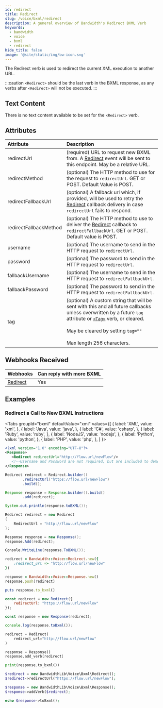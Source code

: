 ```yaml
---
id: redirect
title: Redirect
slug: /voice/bxml/redirect
description: A general overview of Bandwidth's Redirect BXML Verb
keywords:
  - bandwidth
  - voice
  - bxml
  - redirect
hide_title: false
image: '@site/static/img/bw-icon.svg'
---
```



The Redirect verb is used to redirect the current XML execution to another URL.

:::caution
`<Redirect>` should be the last verb in the BXML response, as any verbs after `<Redirect>` will not be executed.
:::

## Text Content

There is no text content available to be set for the `<Redirect>` verb.

## Attributes

| Attribute              | Description |
|:-----------------------|:------------|
| redirectUrl            | (required) URL to request new BXML from. A [Redirect](/docs/voice/webhooks/redirect) event will be sent to this endpoint. May be a relative URL. |
| redirectMethod         | (optional) The HTTP method to use for the request to `redirectUrl`. GET or POST. Default Value is POST. |
| redirectFallbackUrl    | (optional) A fallback url which, if provided, will be used to retry the [Redirect](/docs/voice/webhooks/redirect) callback delivery in case `redirectUrl` fails to respond. |
| redirectFallbackMethod | (optional) The HTTP method to use to deliver the [Redirect](/docs/voice/webhooks/redirect) callback to `redirectFallbackUrl`. GET or POST. Default value is POST. |
| username               | (optional) The username to send in the HTTP request to `redirectUrl`. |
| password               | (optional) The password to send in the HTTP request to `redirectUrl`. |
| fallbackUsername       | (optional) The username to send in the HTTP request to `redirectFallbackUrl`. |
| fallbackPassword       | (optional) The password to send in the HTTP request to `redirectFallbackUrl`. |
| tag                    | (optional) A custom string that will be sent with this and all future callbacks unless overwritten by a future `tag` attribute or [`<Tag>`](/docs/voice/bxml/tag) verb, or cleared.<br/><br/>May be cleared by setting `tag=""`<br/><br/>Max length 256 characters. |


## Webhooks Received

| Webhooks                                  | Can reply with more BXML |
|:------------------------------------------|:-------------------------|
| [Redirect](/docs/voice/webhooks/redirect) | Yes                      |

## Examples

### Redirect a Call to New BXML Instructions

<Tabs
  groupId="bxml"
  defaultValue="xml"
  values={[
    { label: 'XML', value: 'xml', },
    { label: 'Java', value: 'java', },
    { label: 'C#', value: 'csharp', },
    { label: 'Ruby', value: 'ruby', },
    { label: 'NodeJS', value: 'nodejs', },
    { label: 'Python', value: 'python', },
    { label: 'PHP', value: 'php', },
  ]
}>
<TabItem value="xml">

```xml
<?xml version="1.0" encoding="UTF-8"?>
<Response>
   <Redirect redirectUrl="http://flow.url/newFlow"/>
   <!--Username and Password are not required, but are included to demonstrate adding multiple attributes to the redirect tag-->
</Response>
```

</TabItem>
<TabItem value="java">

```java
Redirect redirect = Redirect.builder()
        .redirectUrl("https://flow.url/newFlow")
        .build();

Response response = Response.builder().build()
        .add(redirect);

System.out.println(response.toBXML());
```

</TabItem>
<TabItem value="csharp">

```csharp
Redirect redirect = new Redirect
{
    RedirectUrl = "http://flow.url/newFlow"
};

Response response = new Response();
response.Add(redirect);

Console.WriteLine(response.ToBXML());
```

</TabItem>
<TabItem value="ruby">

```ruby
redirect = Bandwidth::Voice::Redirect.new({
    :redirect_url => "http://flow.url/newFlow"
})

response = Bandwidth::Voice::Response.new()
response.push(redirect)

puts response.to_bxml()
```

</TabItem>
<TabItem value="nodejs">

```js
const redirect = new Redirect({
    redirectUrl: "https://flow.url/newFlow"
});

const response = new Response(redirect);

console.log(response.toBxml());
```

</TabItem>
<TabItem value="python">

```python
redirect = Redirect(
    redirect_url="http://flow.url/newFlow"
)

response = Response()
response.add_verb(redirect)

print(response.to_bxml())
```

</TabItem>
<TabItem value="php">

```php
$redirect = new BandwidthLib\Voice\Bxml\Redirect();
$redirect->redirectUrl("https://flow.url/newFlow");

$response = new BandwidthLib\Voice\Bxml\Response();
$response->addVerb($redirect);

echo $response->toBxml();
```

</TabItem>
</Tabs>
